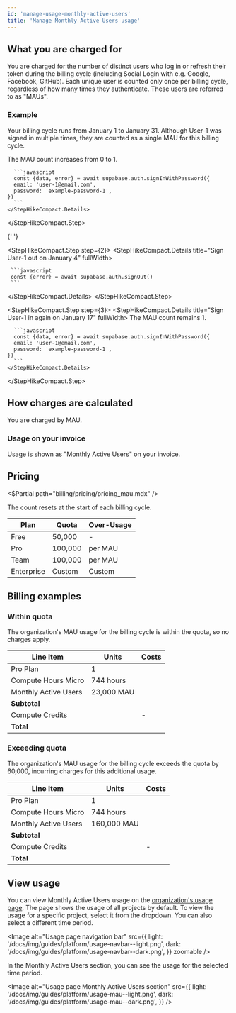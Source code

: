 ```yaml
---
id: 'manage-usage-monthly-active-users'
title: 'Manage Monthly Active Users usage'
---
```


## What you are charged for

You are charged for the number of distinct users who log in or refresh their token during the billing cycle (including Social Login with e.g. Google, Facebook, GitHub). Each unique user is counted only once per billing cycle, regardless of how many times they authenticate. These users are referred to as "MAUs".

### Example

Your billing cycle runs from January 1 to January 31. Although User-1 was signed in multiple times, they are counted as a single MAU for this billing cycle.

<StepHikeCompact>
  <StepHikeCompact.Step step={1}>
    <StepHikeCompact.Details title="Sign User-1 in on January 3" fullWidth>
      The MAU count increases from 0 to 1.

      ```javascript
      const {data, error} = await supabase.auth.signInWithPassword({
      email: 'user-1@email.com',
      password: 'example-password-1',
    })
      ```
    </StepHikeCompact.Details>

  </StepHikeCompact.Step>

{' '}

<StepHikeCompact.Step step={2}>
  <StepHikeCompact.Details title="Sign User-1 out on January 4" fullWidth>
      
     ```javascript
     const {error} = await supabase.auth.signOut()
     ```

  </StepHikeCompact.Details>
</StepHikeCompact.Step>

  <StepHikeCompact.Step step={3}>
    <StepHikeCompact.Details title="Sign User-1 in again on January 17" fullWidth>
      The MAU count remains 1.

      ```javascript
      const {data, error} = await supabase.auth.signInWithPassword({
      email: 'user-1@email.com',
      password: 'example-password-1',
    })
      ```
    </StepHikeCompact.Details>

  </StepHikeCompact.Step>
</StepHikeCompact>

## How charges are calculated

You are charged by MAU.

### Usage on your invoice

Usage is shown as "Monthly Active Users" on your invoice.

## Pricing

<$Partial path="billing/pricing/pricing_mau.mdx" />

<Admonition type="note">

The count resets at the start of each billing cycle.

</Admonition>

| Plan       | Quota   | Over-Usage                        |
| ---------- | ------- | --------------------------------- |
| Free       | 50,000  | -                                 |
| Pro        | 100,000 | <Price price="0.00325" /> per MAU |
| Team       | 100,000 | <Price price="0.00325" /> per MAU |
| Enterprise | Custom  | Custom                            |

## Billing examples

### Within quota

The organization's MAU usage for the billing cycle is within the quota, so no charges apply.

| Line Item            | Units      | Costs                    |
| -------------------- | ---------- | ------------------------ |
| Pro Plan             | 1          | <Price price="25" />     |
| Compute Hours Micro  | 744 hours  | <Price price="10" />     |
| Monthly Active Users | 23,000 MAU | <Price price="0" />      |
| **Subtotal**         |            | **<Price price="35" />** |
| Compute Credits      |            | -<Price price="10" />    |
| **Total**            |            | **<Price price="25" />** |

### Exceeding quota

The organization's MAU usage for the billing cycle exceeds the quota by 60,000, incurring charges for this additional usage.

| Line Item            | Units       | Costs                     |
| -------------------- | ----------- | ------------------------- |
| Pro Plan             | 1           | <Price price="25" />      |
| Compute Hours Micro  | 744 hours   | <Price price="10" />      |
| Monthly Active Users | 160,000 MAU | <Price price="195" />     |
| **Subtotal**         |             | **<Price price="230" />** |
| Compute Credits      |             | -<Price price="10" />     |
| **Total**            |             | **<Price price="220" />** |

## View usage

You can view Monthly Active Users usage on the [organization's usage page](/dashboard/org/_/usage). The page shows the usage of all projects by default. To view the usage for a specific project, select it from the dropdown. You can also select a different time period.

<Image
  alt="Usage page navigation bar"
  src={{
    light: '/docs/img/guides/platform/usage-navbar--light.png',
    dark: '/docs/img/guides/platform/usage-navbar--dark.png',
  }}
  zoomable
/>

In the Monthly Active Users section, you can see the usage for the selected time period.

<Image
  alt="Usage page Monthly Active Users section"
  src={{
    light: '/docs/img/guides/platform/usage-mau--light.png',
    dark: '/docs/img/guides/platform/usage-mau--dark.png',
  }}
/>
